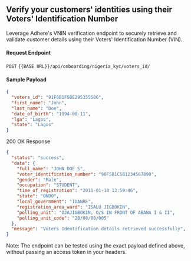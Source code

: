 ## Verify your customers' identities using their Voters' Identification Number

Leverage Adhere's VNIN verification endpoint to securely retrieve and validate customer details using their Voters' Identification Number (VIN).

#### Request Endpoint

`POST` `{{BASE URL}}/api/onboarding/nigeria_kyc/voters_id/`

#### Sample Payload

```json
{
  "voters_id": "91F6B1F5BE295355586",
  "first_name": "John",
  "last_name": "Doe",
  "date_of_birth": "1994-08-11",
  "lga": "Lagos",
  "state": "Lagos"
}
```

200 OK Response

```json
{
  "status": "success",
  "data": {
    "full_name": "JOHN DOE S",
    "voter_identification_number": "90F5B1C5B1234567890",
    "gender": "Male",
    "occupation": "STUDENT",
    "time_of_registration": "2011-01-18 13:59:46",
    "state": "ONDO",
    "local_government": "IDANRE",
    "registration_area_ward": "ISALU JIGBOKIN",
    "polling_unit": "OJAJIGBOKIN, O/S IN FRONT OF ABANA I & II",
    "polling_unit_code": "28/08/08/005"
  },
  "message": "Voters Identification details retrieved successfully",
}
```

Note: The endpoint can be tested using the exact payload defined above, without passing an access token in your headers.
